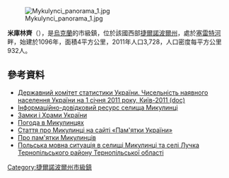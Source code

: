 {{No footnotes|time=2015-09-16T15:08:19+00:00}}
{{coord|49|23|17|N|25|37|03.6|E|scale:20000|display=title}}

[[Image:Mykulynci_panorama_1.jpg|right]]

'''米庫林齊'''（{{lang-uk|Микулинці}}），是[[烏克蘭|烏克蘭]]的市級鎮，位於該國西部[[捷爾諾波爾州|捷爾諾波爾州]]，處於[[塞雷特河|塞雷特河]]畔，始建於1096年，面積4平方公里，2011年人口3,728，人口密度每平方公里932人。

==參考資料==
*[https://web.archive.org/web/20121010205321/http://stat6.stat.lviv.ua/PXWEB2007/ukr/publ/2011/chnas.zip Державний комітет статистики України. Чисельність наявного населення України на 1 січня 2011 року, Київ-2011 (doc)]
* [https://web.archive.org/web/20151118154200/http://mykulynci.te.ua/ Інформаційно-довідковий ресурс селища Микулинці]
* [http://www.castles.com.ua/myk.html Замки і Храми України]
* [http://weather.in.ua/ua/ternopol'skaja/15632 Погода в Микулинцях]
* [http://ukraine.kingdom.kiev.ua/region/19/mykulynzi.php Стаття про Микулинці на сайті «Пам'ятки України»]
* [http://ua.vlasenko.net/_pgs/pgs-html/pgs4-086.html Про пам'ятки Микулинців]{{ref-ru}}
* [http://referaty.com.ua/ukr/details/1359/ Польська мовна ситуація в селищі Микулинці та селі Лучка Тернопільського району Тернопільської області]

{{DEFAULTSORT:Микулинці}}
[[Category:捷爾諾波爾州市級鎮|Category:捷爾諾波爾州市級鎮]]

{{Ternopil-geo-stub}}